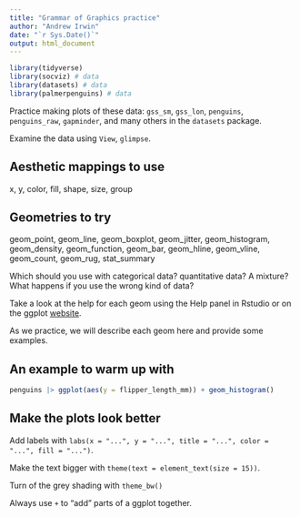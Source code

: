 ```yaml
---
title: "Grammar of Graphics practice"
author: "Andrew Irwin"
date: "`r Sys.Date()`"
output: html_document
---
```


```r
library(tidyverse)
library(socviz) # data
library(datasets) # data
library(palmerpenguins) # data
```

Practice making plots of these data: `gss_sm`, `gss_lon`, `penguins`, 
`penguins_raw`, `gapminder`, and many others in the `datasets` package.

Examine the data using `View`, `glimpse`.

## Aesthetic mappings to use

x, y, color, fill, shape, size, group

## Geometries to try

geom_point, geom_line, geom_boxplot, geom_jitter, geom_histogram, geom_density,
geom_function, geom_bar, geom_hline, geom_vline, geom_count, geom_rug,
stat_summary

Which should you use with categorical data? quantitative data? A mixture? What happens
if you use the wrong kind of data?

Take a look at the help for each geom using the Help panel in Rstudio or on the ggplot
[website](https://ggplot2.tidyverse.org/index.html).

As we practice, we will describe each geom here and provide some examples.

## An example to warm up with

```r
penguins |> ggplot(aes(y = flipper_length_mm)) + geom_histogram()
```

## Make the plots look better

Add labels with `labs(x = "...", y = "...", title = "...", color = "...", fill = "...")`.

Make the text bigger with `theme(text = element_text(size = 15))`.

Turn of the grey shading with `theme_bw()`

Always use `+` to "add" parts of a ggplot together.

